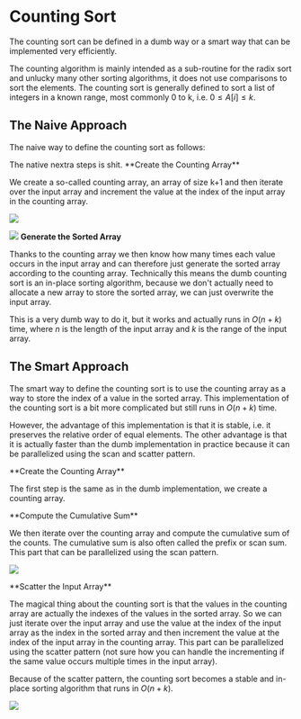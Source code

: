 
# Counting Sort

The counting sort can be defined in a dumb way or a smart way that can be implemented very efficiently.

The counting algorithm is mainly intended as a sub-routine for the radix sort and unlucky many other sorting algorithms,
it does not use comparisons to sort the elements. The counting sort is generally defined to sort a list of integers
in a known range, most commonly 0 to k, i.e. $0 \leq A[i] \leq k$.

## The Naive Approach

The naive way to define the counting sort as follows:

<Callout type="todo">
The native nextra steps is shit.
</Callout>

<Steps>

<Step id="1"> 
**Create the Counting Array**

We create a so-called counting array, an array of size k+1 and then iterate over the input array and increment the value
at the index of the input array in the counting array.

<Image 
    src="/cs/algdCountingSort1.png"
    caption="The input array."
/>

<Image 
    src="/cs/algdCountingSort2.png"
    caption="The resulting counting array."
/>
</Step>
<Step id="2">
**Generate the Sorted Array**

Thanks to the counting array we then know how many times each value occurs in the input array and can therefore just
generate the sorted array according to the counting array. Technically this means the dumb counting sort is an in-place
sorting algorithm, because we don't actually need to allocate a new array to store the sorted array, we can just
overwrite the input array.

This is a very dumb way to do it, but it works and actually runs in $O(n+k)$ time, where $n$ is the
length of the input array and $k$ is the range of the input array.
</Step>
</Steps>

## The Smart Approach

The smart way to define the counting sort is to use the counting array as a way to store the index of a value in
the sorted array. This implementation of the counting sort is a bit more complicated but still runs in $O(n+k)$ time.

However, the advantage of this implementation is that it is stable, i.e. it preserves the relative order of equal
elements. The other advantage is that it is actually faster than the dumb implementation in practice because it
can be parallelized using the scan and scatter pattern.

<Steps>
<Step id="1"> 
**Create the Counting Array**

The first step is the same as in the dumb implementation, we create a counting array.

</Step>
<Step id="2">
**Compute the Cumulative Sum**

We then iterate over the counting array and compute the cumulative sum of the counts. The cumulative sum is
also often called the prefix or scan sum. This part that can be parallelized using the scan pattern.

<Image 
    src="/cs/algdCountingSort3.png"
    caption="The cumalaive sum of the counting array."
/>

</Step>
<Step id="3">
**Scatter the Input Array**

The magical thing about the counting sort is that the values in the counting array are actually the indexes of the
values in the sorted array. So we can just iterate over the input array and use the value at the index of the input
array as the index in the sorted array and then increment the value at the index of the input array in the counting
array. This part can be parallelized using the scatter pattern (not sure how you can handle the incrementing if the same
value occurs multiple times in the input array).

Because of the scatter pattern, the counting sort becomes a stable and in-place sorting algorithm that runs in
$O(n+k)$.

<Image 
    src="/cs/algdCountingSort4.png"
    caption="The scattering of the input array into the sorted array."
/>

</Step>
</Steps>